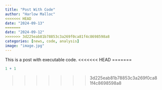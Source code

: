 ```yaml
---
title: "Post With Code"
author: "Harlow Malloc"
<<<<<<< HEAD
date: "2024-09-13"
=======
date: "2024-09-12"
>>>>>>> 3d225eab81b78853c3a269f0ca81f4c8698598a8
categories: [news, code, analysis]
image: "image.jpg"
---
```


This is a post with executable code.
<<<<<<< HEAD
=======

```r
1 + 1
```
>>>>>>> 3d225eab81b78853c3a269f0ca81f4c8698598a8
